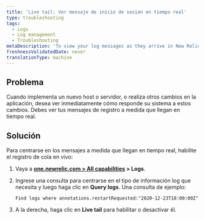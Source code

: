 ```yaml
---
title: 'Live tail: Ver mensaje de inicio de sesión en tiempo real'
type: troubleshooting
tags:
  - Logs
  - Log management
  - Troubleshooting
metaDescription: 'To view your log messages as they arrive in New Relic in real time, use the live tail feature.'
freshnessValidatedDate: never
translationType: machine
---
```


## Problema

Cuando implementa un nuevo host o servidor, o realiza otros cambios en la aplicación, desea ver inmediatamente cómo responde su sistema a estos cambios. Debes ver tus mensajes de registro a medida que llegan en tiempo real.

## Solución

Para centrarse en los mensajes a medida que llegan en tiempo real, habilite el registro de cola en vivo:

1. Vaya a <DNT>**[one.newrelic.com > All capabilities](https://one.newrelic.com/all-capabilities) > Logs**</DNT>.

2. Ingrese una consulta para centrarse en el tipo de información log que necesita y luego haga clic en <DNT>**Query logs**</DNT>. Una consulta de ejemplo:

   ```
   Find logs where annotations.restartRequested:"2020-12-23T18:00:00Z"
   ```

3. A la derecha, haga clic en <DNT>**Live tail**</DNT> para habilitar <Icon name="fe-play-circle"/> o desactivar <Icon name="fe-pause-circle"/> él.